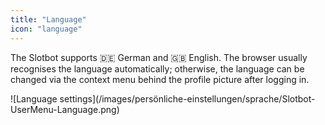 ```yaml
---
title: "Language"
icon: "language"
---
```


The Slotbot supports 🇩🇪 German and 🇬🇧 English. The browser usually recognises the language automatically; otherwise, the language can be changed via the context menu behind the profile picture after logging in.

<Frame>
	![Language settings](/images/persönliche-einstellungen/sprache/Slotbot-UserMenu-Language.png)
</Frame>
